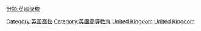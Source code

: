 {{Catnav|頁面分類|各種主題的頁面分類|按國家分類|各國組織|各國大學}}
{{Catnav|頁面分類|各種主題的頁面分類|按國家分類|各國教育|英國教育}}
{{Catnav|頁面分類|各種主題的頁面分類|按國家分類|各國教育|各國大學}}
{{Catnav|頁面分類|人类社会|组织|各國組織|各國大學}}

{{catmore|英國大學列表}}
{{Commons category|Universities and colleges in the United Kingdom}}

[[Category:英国高校|Category:英国高校]]
[[分類:英國學校|分類:英國學校]]
[[Category:英國高等教育|Category:英國高等教育]]
[[Category:各國大學|United Kingdom]]
[[Category:歐洲大學|United Kingdom]]